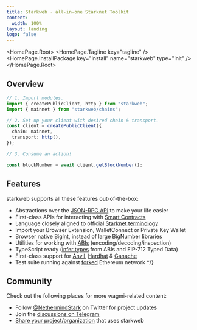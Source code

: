```yaml
---
title: Starkweb · all-in-one Starknet Toolkit
content:
  width: 100%
layout: landing
logo: false
---
```



<HomePage.Root>
  <HomePage.Tagline key="tagline" />
  <HomePage.InstallPackage key="install" name="starkweb" type="init" />
</HomePage.Root>

<article className="vocs_Content max-w-[800px] w-1/2 mt-[-80px] mx-auto">

# Overview

```ts twoslash
// 1. Import modules.
import { createPublicClient, http } from "starkweb";
import { mainnet } from "starkweb/chains";

// 2. Set up your client with desired chain & transport.
const client = createPublicClient({
  chain: mainnet,
  transport: http(),
});

// 3. Consume an action!

const blockNumber = await client.getBlockNumber();
```

# Features

starkweb supports all these features out-of-the-box:

- Abstractions over the [JSON-RPC API](https://ethereum.org/en/developers/docs/apis/json-rpc/) to make your life easier
- First-class APIs for interacting with [Smart Contracts](https://ethereum.org/en/glossary/#smart-contract)
- Language closely aligned to official [Starknet terminology](https://docs.Starknet.io/docs/Starknet-glossary/)
- Import your Browser Extension, WalletConnect or Private Key Wallet
- Browser native [BigInt](https://developer.mozilla.org/en-US/docs/Web/JavaScript/Reference/Global_Objects/BigInt), instead of large BigNumber libraries
- Utilities for working with [ABIs](https://ethereum.org/en/glossary/#abi) (encoding/decoding/inspection)
- TypeScript ready ([infer types](#TODO:/docs/typescript) from ABIs and EIP-712 Typed Data)
- First-class support for [Anvil](https://book.getfoundry.sh/), [Hardhat](https://hardhat.org/) & [Ganache](https://trufflesuite.com/ganache/)
- Test suite running against [forked](https://ethereum.org/en/glossary/#fork) Ethereum network \*/}

# Community

Check out the following places for more wagmi-related content:

- Follow [@NethermindStark](https://twitter.com/NethermindStark) on Twitter for project updates
- Join the [discussions on Telegram](https://t.me/strkweb)
- [Share your project/organization](https://github.com/NethermindEth/starkweb/discussions/104) that uses starkweb
</article>
